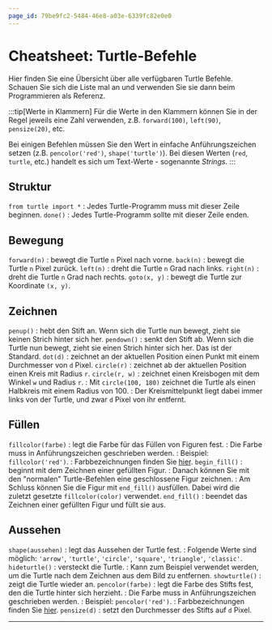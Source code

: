 ```yaml
---
page_id: 79be9fc2-5484-46e8-a03e-6339fc82e0e0
---
```


# Cheatsheet: Turtle-Befehle
Hier finden Sie eine Übersicht über alle verfügbaren Turtle Befehle. Schauen Sie sich die Liste mal an und verwenden Sie sie dann beim Programmieren als Referenz.

:::tip[Werte in Klammern]
Für die Werte in den Klammern können Sie in der Regel jeweils eine Zahl verwenden, z.B. `forward(100)`, `left(90)`, `pensize(20)`, etc.

Bei einigen Befehlen müssen Sie den Wert in einfache Anführungszeichen setzen (z.B. `pencolor('red')`, `shape('turtle')`). Bei diesen Werten (`red`, `turtle`, etc.) handelt es sich um Text-Werte - sogenannte _Strings_.
:::

## Struktur
`from turtle import *`
: Jedes Turtle-Programm muss mit dieser Zeile beginnen.
`done()`
: Jedes Turtle-Programm sollte mit dieser Zeile enden.

## Bewegung
`forward(n)`
: bewegt die Turtle `n` Pixel nach vorne.
`back(n)`
: bewegt die Turtle `n` Pixel zurück.
`left(n)`
: dreht die Turtle `n` Grad nach links.
`right(n)`
: dreht die Turtle `n` Grad nach rechts.
`goto(x, y)`
: bewegt die Turtle zur Koordinate `(x, y)`.

## Zeichnen
`penup()`
: hebt den Stift an. Wenn sich die Turtle nun bewegt, zieht sie keinen Strich hinter sich her.
`pendown()`
: senkt den Stift ab. Wenn sich die Turtle nun bewegt, zieht sie einen Strich hinter sich her. Das ist der Standard.
`dot(d)`
: zeichnet an der aktuellen Position einen Punkt mit einem Durchmesser von `d` Pixel.
`circle(r)`
: zeichnet ab der aktuellen Position einen Kreis mit Radius `r`.
`circle(r, w)`
: zeichnet einen Kreisbogen mit dem Winkel `w` und Radius `r`.
: Mit `circle(100, 180)` zeichnet die Turtle als einen Halbkreis mit einem Radius von $100$.
: Der Kreismittelpunkt liegt dabei immer links von der Turtle, und zwar `d` Pixel von ihr entfernt.

## Füllen
`fillcolor(farbe)`
: legt die Farbe für das Füllen von Figuren fest.
: Die Farbe muss in Anführungszeichen geschrieben werden.
: Beispiel: `fillcolor('red')`.
: Farbbezeichnungen finden Sie [hier](https://trinket.io/docs/colors).
`begin_fill()`
: beginnt mit dem Zeichnen einer gefüllten Figur.
: Danach können Sie mit den "normalen" Turtle-Befehlen eine geschlossene Figur zeichnen.
: Am Schluss können Sie die Figur mit `end_fill()` ausfüllen. Dabei wird die zuletzt gesetzte `fillcolor(color)` verwendet.
`end_fill()`
: beendet das Zeichnen einer gefüllten Figur und füllt sie aus.

## Aussehen
`shape(aussehen)`
: legt das Aussehen der Turtle fest.
: Folgende Werte sind möglich: `'arrow'`, `'turtle'`, `'circle'`, `'square'`, `'triangle'`, `'classic'`.
`hideturtle()`
: versteckt die Turtle.
: Kann zum Beispiel verwendet werden, um die Turtle nach dem Zeichnen aus dem Bild zu entfernen.
`showturtle()`
: zeigt die Turtle wieder an.
`pencolor(farbe)`
: legt die Farbe des Stifts fest, den die Turtle hinter sich herzieht.
: Die Farbe muss in Anführungszeichen geschrieben werden.
: Beispiel: `pencolor('red')`.
: Farbbezeichnungen finden Sie [hier](https://trinket.io/docs/colors).
`pensize(d)`
: setzt den Durchmesser des Stifts auf `d` Pixel.

---